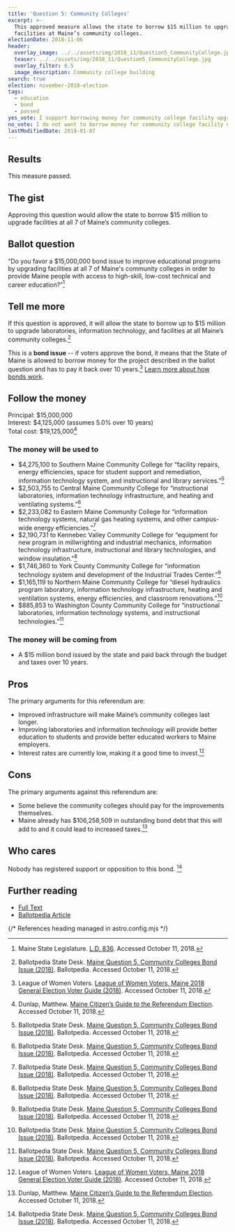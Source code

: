 ```yaml
---
title: 'Question 5: Community Colleges'
excerpt: >-
  This approved measure allows the state to borrow $15 million to upgrade
  facilities at Maine’s community colleges.
electionDate: 2018-11-06
header:
  overlay_image: ../../assets/img/2018_11/Question5_CommunityCollege.jpg
  teaser: ../../assets/img/2018_11/Question5_CommunityCollege.jpg
  overlay_filter: 0.5
  image_description: Community college building
search: true
election: november-2018-election
tags:
  - education
  - bond
  - passed
yes_vote: I support borrowing money for community college facility upgrades.
no_vote: I do not want to borrow money for community college facility upgrades.
lastModifiedDate: 2019-01-07
---
```


## Results

This measure passed.

## The gist

Approving this question would allow the state to borrow $15 million to upgrade facilities at all 7 of Maine’s community colleges.

## Ballot question

“Do you favor a $15,000,000 bond issue to improve educational programs by upgrading facilities at all 7 of Maine's community colleges in order to provide Maine people with access to high-skill, low-cost technical and career education?”[^2]

<YesNoTable yesContent={frontmatter.yes_vote} noContent={frontmatter.no_vote} />

## Tell me more

If this question is approved, it will allow the state to borrow up to $15 million to upgrade laboratories, information technology, and facilities at all Maine’s community colleges.[^1]

This is a **bond issue** -- if voters approve the bond, it means that the State of Maine is allowed to borrow money for the project described in the ballot question and has to pay it back over 10 years.[^3] [Learn more about how bonds work](/bonds).

## Follow the money

Principal: $15,000,000
<br />Interest: $4,125,000 (assumes 5.0% over 10 years)
<br />Total cost: $19,125,000[^4]

### The money will be used to

- $4,275,100 to Southern Maine Community College for “facility repairs, energy efficiencies, space for student support and remediation, information technology system, and instructional and library services.”[^1]
- $2,503,755 to Central Maine Community College for “instructional laboratories, information technology infrastructure, and heating and ventilating systems.”[^1]
- $2,233,082 to Eastern Maine Community College for “information technology systems, natural gas heating systems, and other campus-wide energy efficiencies.”[^1]
- $2,190,731 to Kennebec Valley Community College for “equipment for new program in millwrighting and industrial mechanics, information technology infrastructure, instructional and library technologies, and window insulation.”[^1]
- $1,746,360 to York County Community College for “information technology system and development of the Industrial Trades Center.”[^1]
- $1,165,119 to Northern Maine Community College for “diesel hydraulics program laboratory, information technology infrastructure, heating and ventilation systems, energy efficiencies, and classroom renovations.”[^1]
- $885,853 to Washington County Community College for “instructional laboratories, information technology systems, and instructional technologies.”[^1]

### The money will be coming from

- A $15 million bond issued by the state and paid back through the budget and taxes over 10 years.

## Pros

The primary arguments for this referendum are:

- Improved infrastructure will make Maine’s community colleges last longer.
- Improving laboratories and information technology will provide better education to students and provide better educated workers to Maine employers.
- Interest rates are currently low, making it a good time to invest.[^3]

## Cons

The primary arguments against this referendum are:

- Some believe the community colleges should pay for the improvements themselves.
- Maine already has $106,258,509 in outstanding bond debt that this will add to and it could lead to increased taxes.[^4]

## Who cares

Nobody has registered support or opposition to this bond. [^1]

## Further reading

- [Full Text](http://www.mainelegislature.org/legis/bills/getPDF.asp?paper=HP0585&item=2&snum=128)
- [Ballotpedia Article](<https://ballotpedia.org/Maine_Question_5,_Community_Colleges_Bond_Issue_(2018)>)

{/* References heading managed in astro.config.mjs */}
[^1]: Ballotpedia State Desk. [Maine Question 5, Community Colleges Bond Issue (2018)](<https://ballotpedia.org/Maine_Question_5,_Community_Colleges_Bond_Issue_(2018)>). Ballotpedia. Accessed October 11, 2018.
[^2]: Maine State Legislature. [L.D. 836](http://www.mainelegislature.org/legis/bills/getPDF.asp?paper=HP0585&item=2&snum=128). Accessed October 11, 2018.
[^3]: League of Women Voters. [League of Women Voters, Maine 2018 General Election Voter Guide (2018)](http://www.lwvme.org/files/VG_2018_Statewide.pdf). Accessed October 11, 2018.
[^4]: Dunlap, Matthew. [Maine Citizen’s Guide to the Referendum Election](https://www.maine.gov/sos/cec/elec/upcoming/pdf/citizensguide.pdf). Accessed October 11, 2018.
